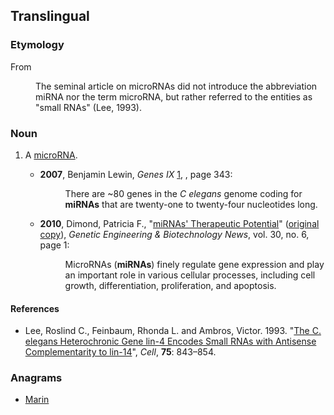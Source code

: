 ==Translingual==

===Etymology===
From {{m|en|microRNA}}
: The seminal article on microRNAs did not introduce the abbreviation miRNA nor the term microRNA, but rather referred to the entities as "small RNAs" (Lee, 1993).

===Noun===
{{mul-noun}}

# {{lb|mul|genetics}} A [[microRNA]].
#* '''2007''', Benjamin Lewin, ''Genes IX'' [http://books.google.com/books?id=BrNpbPkzoxAC], {{ISBN|0763739057}}, page 343:
#*: There are ~80 genes in the ''C elegans'' genome coding for '''miRNAs''' that are twenty-one to twenty-four nucleotides long.
#* '''2010''', Dimond, Patricia F., "[http://www.webcitation.org/5r7L7BfnG miRNAs' Therapeutic Potential]" ([http://www.genengnews.com/gen-articles/mirnas-therapeutic-potential/3216/ original copy]), ''Genetic Engineering & Biotechnology News'', vol. 30, no. 6, page 1:
#*: MicroRNAs ('''miRNAs''') finely regulate gene expression and play an important role in various cellular processes, including cell growth, differentiation, proliferation, and apoptosis.

====References====
* Lee, Roslind C., Feinbaum, Rhonda L. and Ambros, Victor. 1993. "[http://www.ncbi.nlm.nih.gov/pubmed/8252621 The C. elegans Heterochronic Gene lin-4 Encodes Small RNAs with Antisense Complementarity to lin-14]", ''Cell'', '''75''': 843&ndash;854.

===Anagrams===
* [[Marin#English|Marin]]

{{wikipedia|MicroRNA}}